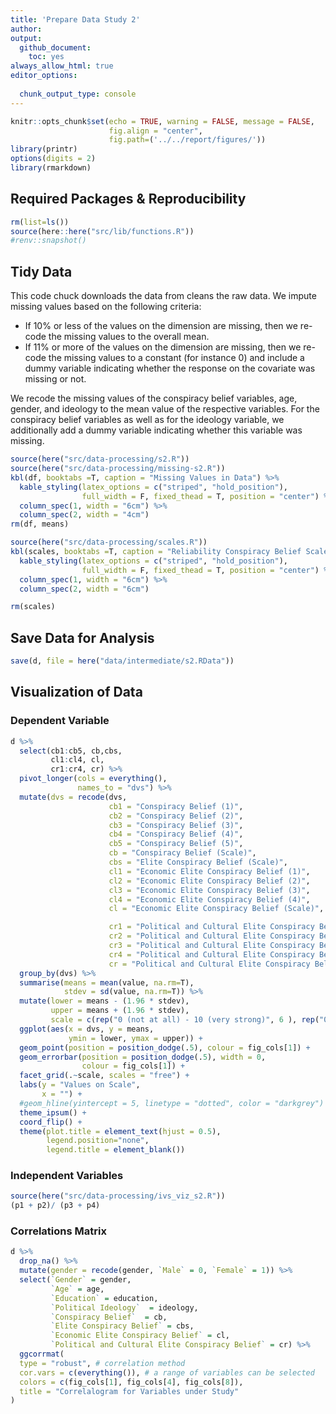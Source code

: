 ```yaml
---
title: 'Prepare Data Study 2'
author: 
output: 
  github_document:
    toc: yes
always_allow_html: true
editor_options: 
  
  chunk_output_type: console
---
```


```r
knitr::opts_chunk$set(echo = TRUE, warning = FALSE, message = FALSE,
                      fig.align = "center",
                      fig.path=('../../report/figures/'))
library(printr)
options(digits = 2)
library(rmarkdown)
```

## Required Packages &amp; Reproducibility
```r
rm(list=ls())
source(here::here("src/lib/functions.R"))
#renv::snapshot()
```

## Tidy Data
This code chuck downloads the data from cleans the raw data. We impute missing values based on the following criteria:

- If 10\% or less of the values on the dimension are missing, then we re-code the missing values to the overall mean. 
- If 11\% or more of the values on the dimension are missing, then we re-code the missing values to a constant (for instance 0) and include a dummy variable indicating whether the response on the covariate was missing or not.

We recode the missing values of the conspiracy belief variables, age, gender, and ideology to the mean value of the respective variables.
For the conspiracy belief variables as well as for the ideology variable, we additionally add a dummy variable indicating whether this variable was missing.

```r
source(here("src/data-processing/s2.R"))
source(here("src/data-processing/missing-s2.R"))
kbl(df, booktabs =T, caption = "Missing Values in Data") %>%
  kable_styling(latex_options = c("striped", "hold_position"),
                full_width = F, fixed_thead = T, position = "center") %>%
  column_spec(1, width = "6cm") %>%
  column_spec(2, width = "4cm")  
rm(df, means)
```

```r
source(here("src/data-processing/scales.R"))
kbl(scales, booktabs =T, caption = "Reliability Conspiracy Belief Scales") %>%
  kable_styling(latex_options = c("striped", "hold_position"),
                full_width = F, fixed_thead = T, position = "center") %>%
  column_spec(1, width = "6cm") %>%
  column_spec(2, width = "6cm")  

rm(scales)
```

## Save Data for Analysis
```r
save(d, file = here("data/intermediate/s2.RData"))
```

## Visualization of Data

### Dependent Variable
```r
d %>%
  select(cb1:cb5, cb,cbs,
         cl1:cl4, cl,
         cr1:cr4, cr) %>%
  pivot_longer(cols = everything(),
               names_to = "dvs") %>% 
  mutate(dvs = recode(dvs,
                      cb1 = "Conspiracy Belief (1)",
                      cb2 = "Conspiracy Belief (2)",
                      cb3 = "Conspiracy Belief (3)",
                      cb4 = "Conspiracy Belief (4)",
                      cb5 = "Conspiracy Belief (5)",
                      cb = "Conspiracy Belief (Scale)",
                      cbs = "Elite Conspiracy Belief (Scale)",
                      cl1 = "Economic Elite Conspiracy Belief (1)",
                      cl2 = "Economic Elite Conspiracy Belief (2)",
                      cl3 = "Economic Elite Conspiracy Belief (3)",
                      cl4 = "Economic Elite Conspiracy Belief (4)",
                      cl = "Economic Elite Conspiracy Belief (Scale)",

                      cr1 = "Political and Cultural Elite Conspiracy Belief (1)",
                      cr2 = "Political and Cultural Elite Conspiracy Belief (2)",
                      cr3 = "Political and Cultural Elite Conspiracy Belief (3)",
                      cr4 = "Political and Cultural Elite Conspiracy Belief (4)",
                      cr = "Political and Cultural Elite Conspiracy Belief (Scale)")) %>%
  group_by(dvs) %>%
  summarise(means = mean(value, na.rm=T),
            stdev = sd(value, na.rm=T)) %>%
  mutate(lower = means - (1.96 * stdev),
         upper = means + (1.96 * stdev),
         scale = c(rep("0 (not at all) - 10 (very strong)", 6 ), rep("0 (not at all) - 5 (very strong)", 11))) %>% 
  ggplot(aes(x = dvs, y = means,
             ymin = lower, ymax = upper)) +
  geom_point(position = position_dodge(.5), colour = fig_cols[1]) + 
  geom_errorbar(position = position_dodge(.5), width = 0,
                colour = fig_cols[1]) +
  facet_grid(.~scale, scales = "free") +
  labs(y = "Values on Scale", 
       x = "") +
  #geom_hline(yintercept = 5, linetype = "dotted", color = "darkgrey") +
  theme_ipsum() +
  coord_flip() +
  theme(plot.title = element_text(hjust = 0.5),
        legend.position="none",
        legend.title = element_blank()) 
```

### Independent Variables 
```r
source(here("src/data-processing/ivs_viz_s2.R"))
(p1 + p2)/ (p3 + p4)
```


### Correlations Matrix
```r
d %>%
  drop_na() %>% 
  mutate(gender = recode(gender, `Male` = 0, `Female` = 1)) %>% 
  select(`Gender` = gender,
         `Age` = age,
         `Education` = education,
         `Political Ideology`  = ideology,
         `Conspiracy Belief`  = cb,
         `Elite Conspiracy Belief` = cbs,
         `Economic Elite Conspiracy Belief` = cl,
         `Political and Cultural Elite Conspiracy Belief` = cr) %>%
  ggcorrmat(
  type = "robust", # correlation method
  cor.vars = c(everything()), # a range of variables can be selected
  colors = c(fig_cols[1], fig_cols[4], fig_cols[8]),
  title = "Correlalogram for Variables under Study"
)
```